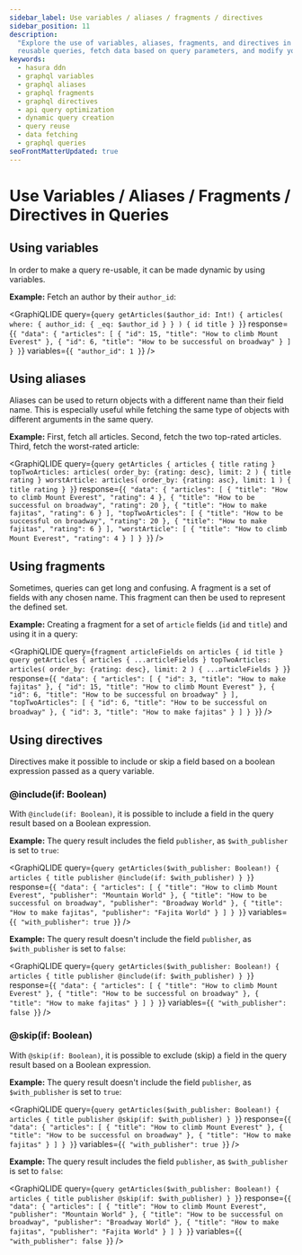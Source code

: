 ```yaml
---
sidebar_label: Use variables / aliases / fragments / directives
sidebar_position: 11
description:
  "Explore the use of variables, aliases, fragments, and directives in Hasura queries. Learn to create dynamic and
  reusable queries, fetch data based on query parameters, and modify your GraphQL query results."
keywords:
  - hasura ddn
  - graphql variables
  - graphql aliases
  - graphql fragments
  - graphql directives
  - api query optimization
  - dynamic query creation
  - query reuse
  - data fetching
  - graphql queries
seoFrontMatterUpdated: true
---
```



# Use Variables / Aliases / Fragments / Directives in Queries

## Using variables

In order to make a query re-usable, it can be made dynamic by using variables.

**Example:** Fetch an author by their `author_id`:

<GraphiQLIDE
  query={`query getArticles($author_id: Int!) {
  articles(
    where: { author_id: { _eq: $author_id } }
  ) {
    id
    title
  }
}`}
  response={`{
  "data": {
    "articles": [
      {
        "id": 15,
        "title": "How to climb Mount Everest"
      },
      {
        "id": 6,
        "title": "How to be successful on broadway"
      }
    ]
  }
}`}
  variables={`{
  "author_id": 1
}`}
/>

## Using aliases

Aliases can be used to return objects with a different name than their field name. This is especially useful while
fetching the same type of objects with different arguments in the same query.

**Example:** First, fetch all articles. Second, fetch the two top-rated articles. Third, fetch the worst-rated article:

<GraphiQLIDE
  query={`query getArticles {
  articles {
    title
    rating
  }
  topTwoArticles: articles(
    order_by: {rating: desc},
    limit: 2
  ) {
    title
    rating
  }
  worstArticle: articles(
    order_by: {rating: asc},
    limit: 1
  ) {
    title
    rating
  }
}`}
  response={`{
  "data": {
    "articles": [
      {
        "title": "How to climb Mount Everest",
        "rating": 4
      },
      {
        "title": "How to be successful on broadway",
        "rating": 20
      },
      {
        "title": "How to make fajitas",
        "rating": 6
      }
    ],
    "topTwoArticles": [
      {
        "title": "How to be successful on broadway",
        "rating": 20
      },
      {
        "title": "How to make fajitas",
        "rating": 6
      }
    ],
    "worstArticle": [
      {
        "title": "How to climb Mount Everest",
        "rating": 4
      }
    ]
  }
}`}
/>

## Using fragments

Sometimes, queries can get long and confusing. A fragment is a set of fields with any chosen name. This fragment can
then be used to represent the defined set.

**Example:** Creating a fragment for a set of `article` fields (`id` and `title`) and using it in a query:

<GraphiQLIDE
  query={`fragment articleFields on articles {
  id
  title
}
query getArticles {
  articles {
    ...articleFields
  }
  topTwoArticles: articles(
    order_by: {rating: desc},
    limit: 2
  ) {
    ...articleFields
  }
}`}
  response={`{
  "data": {
    "articles": [
      {
        "id": 3,
        "title": "How to make fajitas"
      },
      {
        "id": 15,
        "title": "How to climb Mount Everest"
      },
      {
        "id": 6,
        "title": "How to be successful on broadway"
      }
    ],
    "topTwoArticles": [
      {
        "id": 6,
        "title": "How to be successful on broadway"
      },
      {
        "id": 3,
        "title": "How to make fajitas"
      }
    ]
  }
}`}
/>

## Using directives

Directives make it possible to include or skip a field based on a boolean expression passed as a query variable.

### @include(if: Boolean)

With `@include(if: Boolean)`, it is possible to include a field in the query result based on a Boolean expression.

**Example:** The query result includes the field `publisher`, as `$with_publisher` is set to `true`:

<GraphiQLIDE
  query={`query getArticles($with_publisher: Boolean!) {
  articles {
    title
    publisher @include(if: $with_publisher)
  }
}`}
  response={`{
  "data": {
    "articles": [
      {
        "title": "How to climb Mount Everest",
        "publisher": "Mountain World"
      },
      {
        "title": "How to be successful on broadway",
        "publisher": "Broadway World"
      },
      {
        "title": "How to make fajitas",
        "publisher": "Fajita World"
      }
    ]
  }
}`}
  variables={`{
  "with_publisher": true
}`}
/>

**Example:** The query result doesn't include the field `publisher`, as `$with_publisher` is set to `false`:

<GraphiQLIDE
  query={`query getArticles($with_publisher: Boolean!) {
  articles {
    title
    publisher @include(if: $with_publisher)
  }
}`}
  response={`{
  "data": {
    "articles": [
      {
        "title": "How to climb Mount Everest"
      },
      {
        "title": "How to be successful on broadway"
      },
      {
        "title": "How to make fajitas"
      }
    ]
  }
}`}
  variables={`{
  "with_publisher": false
}`}
/>

### @skip(if: Boolean)

With `@skip(if: Boolean)`, it is possible to exclude (skip) a field in the query result based on a Boolean expression.

**Example:** The query result doesn't include the field `publisher`, as `$with_publisher` is set to `true`:

<GraphiQLIDE
  query={`query getArticles($with_publisher: Boolean!) {
  articles {
    title
    publisher @skip(if: $with_publisher)
  }
}`}
  response={`{
  "data": {
    "articles": [
      {
        "title": "How to climb Mount Everest"
      },
      {
        "title": "How to be successful on broadway"
      },
      {
        "title": "How to make fajitas"
      }
    ]
  }
}`}
  variables={`{
  "with_publisher": true
}`}
/>

**Example:** The query result includes the field `publisher`, as `$with_publisher` is set to `false`:

<GraphiQLIDE
  query={`query getArticles($with_publisher: Boolean!) {
  articles {
    title
    publisher @skip(if: $with_publisher)
  }
}`}
  response={`{
  "data": {
    "articles": [
      {
        "title": "How to climb Mount Everest",
        "publisher": "Mountain World"
      },
      {
        "title": "How to be successful on broadway",
        "publisher": "Broadway World"
      },
      {
        "title": "How to make fajitas",
        "publisher": "Fajita World"
      }
    ]
  }
}`}
  variables={`{
  "with_publisher": false
}`}
/>

